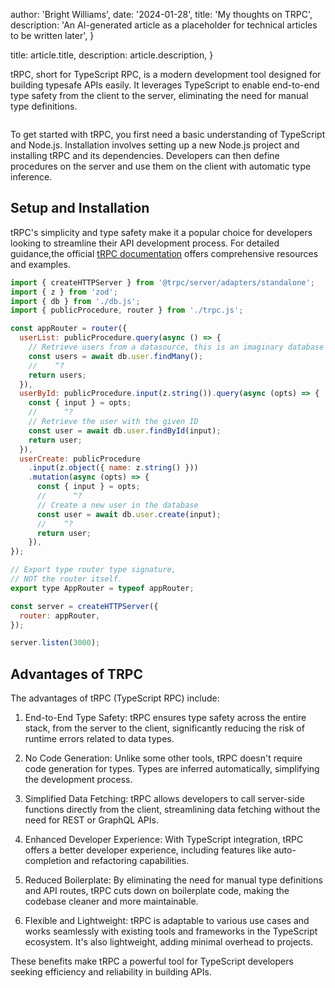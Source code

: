 
  author: 'Bright Williams',
  date: '2024-01-28',
  title: 'My thoughts on TRPC',
  description:
    'An AI-generated article as a placeholder for technical articles to be written later',
}

  title: article.title,
  description: article.description,
}


tRPC, short for TypeScript RPC, is a modern development tool designed for building typesafe APIs easily. 
It leverages TypeScript to enable end-to-end type safety from the client to the server, 
eliminating the need for manual type definitions. 

<Image src={designSystem} alt="" />

To get started with tRPC, you first need a basic understanding of TypeScript and Node.js. 
Installation involves setting up a new Node.js project and installing tRPC and its dependencies. 
Developers can then define procedures on the server and use them on the client with automatic type inference. 

## Setup and Installation

tRPC's simplicity and type safety make it a popular choice for developers looking to streamline their API development process. 
For detailed guidance,the official [tRPC documentation](https://trpc.io/) offers comprehensive resources and examples.


```js
import { createHTTPServer } from '@trpc/server/adapters/standalone';
import { z } from 'zod';
import { db } from './db.js';
import { publicProcedure, router } from './trpc.js';

const appRouter = router({
  userList: publicProcedure.query(async () => {
    // Retrieve users from a datasource, this is an imaginary database
    const users = await db.user.findMany();
    //    ^?
    return users;
  }),
  userById: publicProcedure.input(z.string()).query(async (opts) => {
    const { input } = opts;
    //      ^?
    // Retrieve the user with the given ID
    const user = await db.user.findById(input);
    return user;
  }),
  userCreate: publicProcedure
    .input(z.object({ name: z.string() }))
    .mutation(async (opts) => {
      const { input } = opts;
      //      ^?
      // Create a new user in the database
      const user = await db.user.create(input);
      //    ^?
      return user;
    }),
});

// Export type router type signature,
// NOT the router itself.
export type AppRouter = typeof appRouter;

const server = createHTTPServer({
  router: appRouter,
});

server.listen(3000);
```

## Advantages of TRPC
The advantages of tRPC (TypeScript RPC) include:

1. End-to-End Type Safety: tRPC ensures type safety across the entire stack, from the server to the client, significantly reducing the risk of runtime errors related to data types.

2. No Code Generation: Unlike some other tools, tRPC doesn't require code generation for types. Types are inferred automatically, simplifying the development process.

3. Simplified Data Fetching: tRPC allows developers to call server-side functions directly from the client, streamlining data fetching without the need for REST or GraphQL APIs.

4. Enhanced Developer Experience: With TypeScript integration, tRPC offers a better developer experience, including features like auto-completion and refactoring capabilities.

5. Reduced Boilerplate: By eliminating the need for manual type definitions and API routes, tRPC cuts down on boilerplate code, making the codebase cleaner and more maintainable.

6. Flexible and Lightweight: tRPC is adaptable to various use cases and works seamlessly with existing tools and frameworks in the TypeScript ecosystem. It's also lightweight, adding minimal overhead to projects.


These benefits make tRPC a powerful tool for TypeScript developers seeking efficiency and reliability in building APIs.
